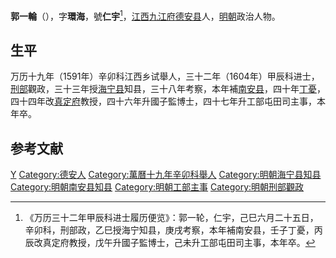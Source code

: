 '''郭一輪'''（{{bd|？||1619年|catIdx=}}），字'''環海'''，號'''仁宇'''<ref>《万历三十二年甲辰科进士履历便览》：郭一轮，仁宇，己巳六月二十五日，辛卯科，刑部政，乙巳授海宁知县，庚戌考察，本年補南安县，壬子丁憂，丙辰改真定府教授，戊午升國子監博士，己未升工部屯田司主事，本年卒。</ref>，[[江西|江西]][[九江府|九江府]][[德安县|德安县]]人，[[明朝|明朝]]政治人物。

== 生平 ==
万历十九年（1591年）辛卯科江西乡试舉人，三十二年（1604年）甲辰科进士，[[刑部|刑部]]觀政，三十三年授[[海宁县|海宁县]]知县，三十八年考察，本年補[[南安县|南安县]]，四十年[[丁憂|丁憂]]，四十四年改[[真定府|真定府]]教授，四十六年升國子監博士，四十七年升工部屯田司主事，本年卒。

==参考文献==
{{reflist}}

{{萬曆三十二年甲辰科殿試金榜}}

{{Authority control}}

{{DEFAULTSORT:}}
[[Category:郭姓|Y]]
[[Category:德安人|Category:德安人]]
[[Category:萬曆十九年辛卯科舉人|Category:萬曆十九年辛卯科舉人]]
[[Category:明朝海宁县知县|Category:明朝海宁县知县]]
[[Category:明朝南安县知县|Category:明朝南安县知县]]
[[Category:明朝工部主事|Category:明朝工部主事]]
[[Category:明朝刑部觀政|Category:明朝刑部觀政]]


{{bio-stub}}